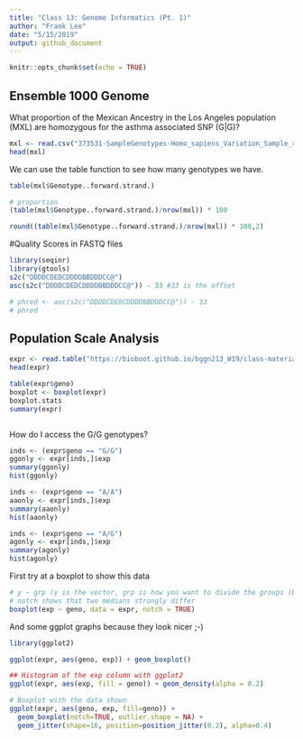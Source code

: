 ```yaml
---
title: "Class 13: Genome Informatics (Pt. 1)"
author: "Frank Lee"
date: "5/15/2019"
output: github_document
---
```


```r
knitr::opts_chunk$set(echo = TRUE)
```


## Ensemble 1000 Genome

What proportion of the Mexican Ancestry in the Los Angeles population (MXL) are homozygous for the asthma associated SNP (G|G)?
```r

mxl <- read.csv("373531-SampleGenotypes-Homo_sapiens_Variation_Sample_rs8067378.csv")
head(mxl)

```

We can use the table function to see how many genotypes we have.

```r
table(mxl$Genotype..forward.strand.)
```

```r
# proportion
(table(mxl$Genotype..forward.strand.)/nrow(mxl)) * 100

round((table(mxl$Genotype..forward.strand.)/nrow(mxl)) * 100,2)

```

#Quality Scores in FASTQ files

```r
library(seqinr)
library(gtools)
s2c("DDDDCDEDCDDDDBBDDDCC@")
asc(s2c("DDDDCDEDCDDDDBBDDDCC@")) - 33 #33 is the offset

# phred <- asc(s2c("DDDDCDEDCDDDDBBDDDCC@")) - 33
# phred
```

## Population Scale Analysis

```r
expr <- read.table("https://bioboot.github.io/bggn213_W19/class-material/rs8067378_ENSG00000172057.6.txt", sep = " ")
head(expr)

table(expr$geno)
boxplot <- boxplot(expr)
boxplot.stats
summary(expr)



```

How do I access the G/G genotypes?
```r
inds <- (expr$geno == "G/G")
ggonly <- expr[inds,]$exp
summary(ggonly)
hist(ggonly)

```

```r
inds <- (expr$geno == "A/A")
aaonly <- expr[inds,]$exp
summary(aaonly)
hist(aaonly)
```

```r
inds <- (expr$geno == "A/G")
agonly <- expr[inds,]$exp
summary(agonly)
hist(agonly)
```


First try at a boxplot to show this data
```r
# y ~ grp (y is the vector, grp is how you want to divide the groups (by genotype))
# notch shows that two medians strongly differ
boxplot(exp ~ geno, data = expr, notch = TRUE)

```

And some ggplot graphs because they look nicer ;-)

```r
library(ggplot2)

ggplot(expr, aes(geno, exp)) + geom_boxplot()
```


```r
## Histogram of the exp column with ggplot2
ggplot(expr, aes(exp, fill = geno)) + geom_density(alpha = 0.2)
```



```r
# Boxplot with the data shown
ggplot(expr, aes(geno, exp, fill=geno)) + 
  geom_boxplot(notch=TRUE, outlier.shape = NA) + 
  geom_jitter(shape=16, position=position_jitter(0.2), alpha=0.4)
```

